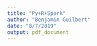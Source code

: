 ```yaml
---
title: "Py+R+Spark"
author: "Benjamin Guilbert"
date: "8/7/2019"
output: pdf_document
---
```


```python
```


